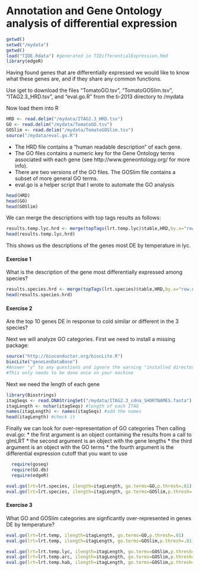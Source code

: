 Annotation and Gene Ontology analysis of differential expression
========================================================

```r
getwd()
setwd("/mydata")
getwd()
load("TIDE.Rdata") #generated in TIDifferentialExpression.Rmd
library(edgeR)
```

Having found genes that are differentially expressed we would like to know what these genes are, and if they share any common functions.

Use iget to download the files "TomatoGO.tsv", "TomatoGOSlim.tsv", "ITAG2.3_HRD.tsv", and "eval.go.R" from the ti-2013 directory to /mydata

Now load them into R
```r
HRD <- read.delim("/mydata/ITAG2.3_HRD.tsv")
GO <- read.delim("/mydata/TomatoGO.tsv")
GOSlim <- read.delim("/mydata/TomatoGOSlim.tsv")
source("/mydata/eval.go.R")
```

* The HRD file contains a "human readable description" of each gene. 
* The GO files contains a numeric key for the Gene Ontology terms associated with each gene (see http://www.geneontology.org/ for more info).  
* There are two versions of the GO files.  The GOSlim file contains a subset of more general GO terms.
* eval.go is a helper script that I wrote to automate the GO analysis
```r
head(HRD)
head(GO)
head(GOSlim)
```

We can merge the descriptions with top tags results as follows:
```r
results.temp.lyc.hrd <- merge(topTags(lrt.temp.lyc)$table,HRD,by.x="row.names",by.y="ITAG",all.x=T,all.y=F,sort=F)
head(results.temp.lyc.hrd)
```
This shows us the descriptions of the genes most DE by temperature in lyc.

#### Exercise 1
What is the description of the gene most differentially expressed among species?
```r
results.species.hrd <- merge(topTags(lrt.species)$table,HRD,by.x="row.names",by.y="ITAG",all.x=T,all.y=F,sort=F)
head(results.species.hrd)
```

#### Exercise 2
Are the top 10 genes DE in response to cold similar or different in the 3 species?

Next we will analyze GO categories.  First we need to install a missing package:
```r
source("http://bioconductor.org/biocLite.R")
biocLite("geneLenDataBase")
#Answer "y" to any questions and ignore the warning "installed directory not writable..."
#This only needs to be done once on your machine
```

Next we need the length of each gene 
```r
library(Biostrings)
itagSeqs <- read.DNAStringSet("/mydata/ITAG2.3_cdna_SHORTNAMES.fasta") #read the fasta file with the genes
itagLength <- nchar(itagSeqs) #length of each ITAG
names(itagLength) <- names(itagSeqs) #add the names
head(itagLength) #check it
```

Finally we can look for over-representation of GO categories
Then calling eval.go:
 * the first argument is an object containing the results from a call to glmLRT
 * the second argument is an object with the gene lengths
 * the third argument is an object with the GO terms
 * the fourth argument is the differential expression cutoff that you want to use
 
```r
  require(goseq)
  require(GO.db)
  require(edgeR)
``` 

```r
eval.go(lrt=lrt.species, ilength=itagLength, go.terms=GO,p.thresh=.01)
eval.go(lrt=lrt.species, ilength=itagLength, go.terms=GOSlim,p.thresh=.01) 
```

#### Exercise 3
What GO and GOSlim categories are signficantly over-represented in genes DE by temperature?
```r
eval.go(lrt=lrt.temp, ilength=itagLength, go.terms=GO,p.thresh=.01)
eval.go(lrt=lrt.temp, ilength=itagLength, go.terms=GOSlim,p.thresh=.01)
```


```r
eval.go(lrt=lrt.temp.lyc, ilength=itagLength, go.terms=GOSlim,p.thresh=.01)
eval.go(lrt=lrt.temp.arc, ilength=itagLength, go.terms=GOSlim,p.thresh=.01)
eval.go(lrt=lrt.temp.hab, ilength=itagLength, go.terms=GOSlim,p.thresh=.01)
```

